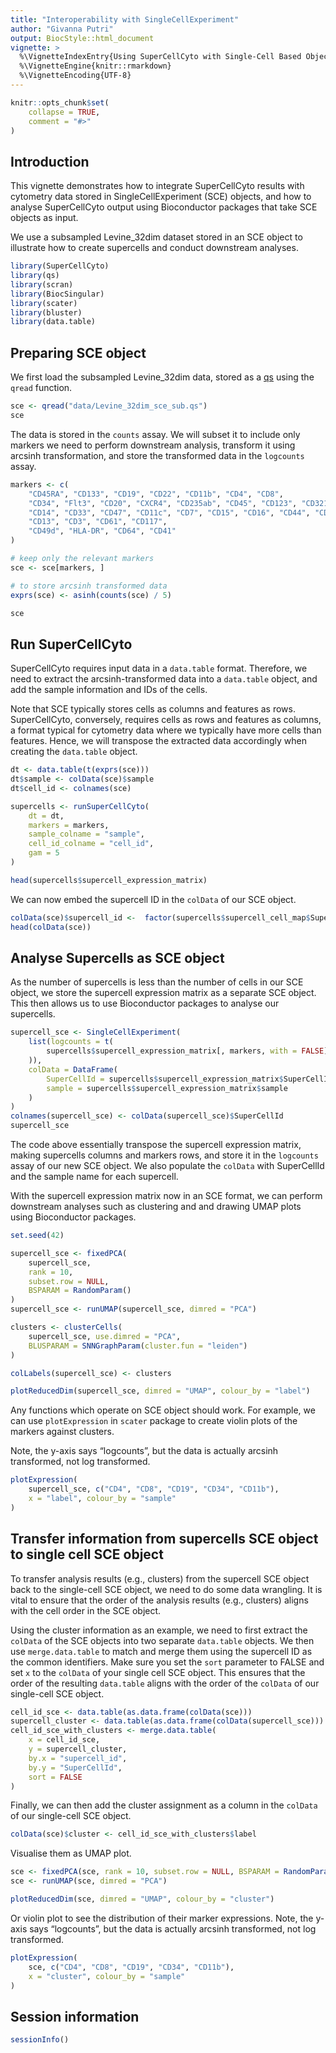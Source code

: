 ```yaml
---
title: "Interoperability with SingleCellExperiment"
author: "Givanna Putri"
output: BiocStyle::html_document
vignette: >
  %\VignetteIndexEntry{Using SuperCellCyto with Single-Cell Based Objects}
  %\VignetteEngine{knitr::rmarkdown}
  %\VignetteEncoding{UTF-8}
---
```


```r
knitr::opts_chunk$set(
    collapse = TRUE,
    comment = "#>"
)
```

## Introduction

This vignette demonstrates how to integrate SuperCellCyto results with 
cytometry data stored in SingleCellExperiment (SCE) objects,
and how to analyse SuperCellCyto output using Bioconductor packages that take 
SCE objects as input.

We use a subsampled Levine_32dim dataset stored in an SCE object to 
illustrate how to create supercells and conduct downstream analyses.

```r
library(SuperCellCyto)
library(qs)
library(scran)
library(BiocSingular)
library(scater)
library(bluster)
library(data.table)
```

## Preparing SCE object

We first load the subsampled Levine_32dim data, stored as a 
[qs](https://cran.r-project.org/web/packages/qs/index.html)
using the `qread` function.

```r
sce <- qread("data/Levine_32dim_sce_sub.qs")
sce
```
The data is stored in the `counts` assay.
We will subset it to include only markers we need to perform downstream 
analysis, transform it using arcsinh transformation, and store the transformed 
data in the `logcounts` assay.

```r
markers <- c(
    "CD45RA", "CD133", "CD19", "CD22", "CD11b", "CD4", "CD8",
    "CD34", "Flt3", "CD20", "CXCR4", "CD235ab", "CD45", "CD123", "CD321",
    "CD14", "CD33", "CD47", "CD11c", "CD7", "CD15", "CD16", "CD44", "CD38",
    "CD13", "CD3", "CD61", "CD117",
    "CD49d", "HLA-DR", "CD64", "CD41"
)

# keep only the relevant markers
sce <- sce[markers, ]

# to store arcsinh transformed data
exprs(sce) <- asinh(counts(sce) / 5)

sce
```

## Run SuperCellCyto

SuperCellCyto requires input data in a `data.table` format.
Therefore, we need to extract the arcsinh-transformed data into a 
`data.table` object, and add the sample information and IDs of the cells.

Note that SCE typically stores cells as columns and features as rows.
SuperCellCyto, conversely, requires cells as rows and features as columns, 
a format typical for cytometry data where we typically have more cells 
than features.
Hence, we will transpose the extracted data accordingly when creating the 
`data.table` object.

```r
dt <- data.table(t(exprs(sce)))
dt$sample <- colData(sce)$sample
dt$cell_id <- colnames(sce)

supercells <- runSuperCellCyto(
    dt = dt,
    markers = markers,
    sample_colname = "sample",
    cell_id_colname = "cell_id",
    gam = 5
)

head(supercells$supercell_expression_matrix)
```

We can now embed the supercell ID in the `colData` of our SCE object.

```r
colData(sce)$supercell_id <-  factor(supercells$supercell_cell_map$SuperCellID)
head(colData(sce))
```

## Analyse Supercells as SCE object

As the number of supercells is less than the number of cells in our SCE object,
we store the supercell expression matrix as a separate SCE object.
This then allows us to use Bioconductor packages to analyse our supercells.

```r
supercell_sce <- SingleCellExperiment(
    list(logcounts = t(
        supercells$supercell_expression_matrix[, markers, with = FALSE]
    )),
    colData = DataFrame(
        SuperCellId = supercells$supercell_expression_matrix$SuperCellId,
        sample = supercells$supercell_expression_matrix$sample
    )
)
colnames(supercell_sce) <- colData(supercell_sce)$SuperCellId
supercell_sce
```

The code above essentially transpose the supercell expression matrix, 
making supercells columns and markers rows,
and store it in the `logcounts` assay of our new SCE object.
We also populate the `colData` with SuperCellId and the sample name for 
each supercell.

With the supercell expression matrix now in an SCE format, we can perform 
downstream analyses such as clustering and and drawing UMAP plots using 
Bioconductor packages.

```r
set.seed(42)

supercell_sce <- fixedPCA(
    supercell_sce,
    rank = 10,
    subset.row = NULL,
    BSPARAM = RandomParam()
)
supercell_sce <- runUMAP(supercell_sce, dimred = "PCA")

clusters <- clusterCells(
    supercell_sce, use.dimred = "PCA",
    BLUSPARAM = SNNGraphParam(cluster.fun = "leiden")
)

colLabels(supercell_sce) <- clusters

plotReducedDim(supercell_sce, dimred = "UMAP", colour_by = "label")
```

Any functions which operate on SCE object should work.
For example, we can use `plotExpression` in `scater` package to 
create violin plots of the markers against clusters.

Note, the y-axis says "logcounts", but the data is actually arcsinh 
transformed, not log transformed.

```r
plotExpression(
    supercell_sce, c("CD4", "CD8", "CD19", "CD34", "CD11b"),
    x = "label", colour_by = "sample"
)
```

## Transfer information from supercells SCE object to single cell SCE object

To transfer analysis results (e.g., clusters) from the supercell SCE object 
back to the single-cell SCE object, we need to do some data wrangling.
It is vital to ensure that the order of the analysis results (e.g., clusters)
aligns with the cell order in the SCE object.

Using the cluster information as an example, we need to first extract 
the `colData` of the SCE objects into two separate `data.table` objects.
We then use `merge.data.table` to match and merge them using the supercell 
ID as the common identifiers.
Make sure you set the `sort` parameter to FALSE and set `x` to the `colData` 
of your single cell SCE object.
This ensures that the order of the resulting `data.table` aligns with the 
order of the `colData` of our single-cell SCE object.

```r
cell_id_sce <- data.table(as.data.frame(colData(sce)))
supercell_cluster <- data.table(as.data.frame(colData(supercell_sce)))
cell_id_sce_with_clusters <- merge.data.table(
    x = cell_id_sce,
    y = supercell_cluster,
    by.x = "supercell_id",
    by.y = "SuperCellId",
    sort = FALSE
)
```

Finally, we can then add the cluster assignment as a column in the 
`colData` of our single-cell SCE object.

```r
colData(sce)$cluster <- cell_id_sce_with_clusters$label
```

Visualise them as UMAP plot.

```r
sce <- fixedPCA(sce, rank = 10, subset.row = NULL, BSPARAM = RandomParam())
sce <- runUMAP(sce, dimred = "PCA")

plotReducedDim(sce, dimred = "UMAP", colour_by = "cluster")

```

Or violin plot to see the distribution of their marker expressions.
Note, the y-axis says "logcounts", but the data is actually arcsinh 
transformed, not log transformed.

```r
plotExpression(
    sce, c("CD4", "CD8", "CD19", "CD34", "CD11b"),
    x = "cluster", colour_by = "sample"
)
```


## Session information

```r
sessionInfo()
```



